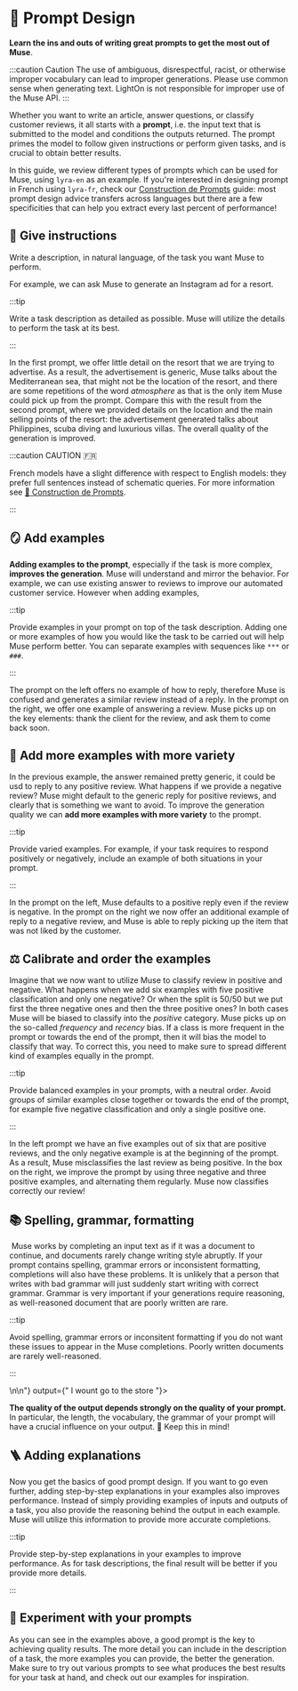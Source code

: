 ---
---


# 📜 Prompt Design

**Learn the ins and outs of writing great prompts to get the most out of Muse**.

:::caution Caution
The use of ambiguous, disrespectful, racist, or otherwise improper vocabulary can lead to improper generations. Please use common sense when generating text. LightOn is not responsible for improper use of the Muse API.
:::

Whether you want to write an article, answer questions, or classify customer reviews, it all starts with a **prompt**, i.e. the input text that is submitted to the model and conditions the outputs returned. The prompt primes the model to follow given instructions or perform given tasks, and is crucial to obtain better results.

​In this guide, we review different types of prompts which can be used for Muse, using `lyra-en` as an example. 
If you're interested in designing prompt in French using `lyra-fr`, check our [Construction de Prompts](/usecases/french/prompt) guide: 
most prompt design advice transfers across languages but there are a few specificities that can help you extract every last percent of performance!

## 📢 Give instructions

Write a description, in natural language, of the task you want Muse to perform.

For example, we can ask Muse to generate an Instagram ad for a resort.

:::tip

Write a task description as detailed as possible. Muse will utilize the details to perform the task at its best.

:::

<div class="row list_ZO3j" style={{justifyContent: "center"}}>
    <div class="col col--6 margin-bottom--lg">
        <CardNoLink title={"Bad ❌"} prompt={"An Instagram ad for Atmosphere resort.\n\n\nInstagram Ad:\n\n"} 
        output={"Beautiful post-card perfect villas, romantic atmosphere, delicious food and a magnificent view - it's like a dream come true!\ Let the Mediterranean heat of the sun and the sight of the beautiful sea and the sea of blue sky take your breath away!\n\nA little blue sky, a little blue sea and a little white sand. An atmosphere of pure tranquility and the possibility of a lovely and relaxing holiday, is what you can experience in the beautiful atmosphere of the Atmosphere resort."}></CardNoLink>
    </div>
    <div class="col col--6 margin-bottom--lg">
        <CardNoLink title={"Better ✅"} prompt={"An Instagram ad for Atmosphere resort, a luxury hotel on Apo island in the Philippines with world-class diving.\nInstagram Ad:\n\n"} 
        output={"Visit Atmosphere\n\n Atmosphere has just opened its doors and is now ready to offer an unparalleled experience in luxurious, private villas. While the resort’s restaurant is world-class, the real star of the show is the ocean itself. With five stunning dive sites around the island, there’s no better way to enjoy a vacation than with scuba diving. Check out some of our most recent Instagram posts below and get ready to be immersed in paradise!"}></CardNoLink>
    </div>
</div>

In the first prompt, we offer little detail on the resort that we are trying to advertise. As a result, the advertisement is generic, Muse talks about the Mediterranean sea, that might not be the location of the resort, 
and there are some repetitions of the word *atmosphere* as that is the only item Muse could pick up from the prompt. Compare this with the result from the second prompt, where we provided details on the location
and the main selling points of the resort: the advertisement generated talks about Philippines, scuba diving and luxurious villas. The overall quality of the generation is improved.

:::caution CAUTION 🇫🇷

French models have a slight difference with respect to English models: they prefer full sentences instead of schematic queries. For more information see [📜 Construction de Prompts](/usecases/french/prompt).

:::

## 🪞 Add examples

**​Adding examples to the prompt**, especially if the task is more complex, **improves the generation**. Muse will understand and mirror the behavior. For example, we can use existing answer to reviews to improve our automated customer service.
However when adding examples, 

:::tip

Provide examples in your prompt on top of the task description. Adding one or more examples of how you would like the task to be carried out will help Muse perform better. You can separate examples with 
sequences like `***` or `###`.

:::

<div class="row list_ZO3j" style={{justifyContent: "center"}}>
    <div class="col col--6 margin-bottom--lg">
        <CardNoLink title={"Bad ❌"} prompt={"Answer the following client reviews.\n\n###\nReview: I like this bar. The deco, the staff and the little bit of a mystery in finding it all adds up to a positive experience.\nAnswer:"} 
        output={" I love the mystery of finding this bar, but I am disappointed with the food. It is all over the place. I am glad I tried it."}></CardNoLink>
    </div>
    <div class="col col--6 margin-bottom--lg">
        <CardNoLink title={"Better ✅"} prompt={"Answer the following client reviews.\n\n###\nReview: Really innovative and cool vibe. Cocktails are unusual sounding, but great tasting. We loved the service too, not at all pretentious, friendly and attentive. We’ll be back!\nAnswer: Thank you for your positive review! We hope to see you again soon :).\n\n###\nReview: I like this bar. The deco, the staff and the little bit of a mystery in finding it all adds up to a positive experience.\nAnswer: "} 
        output={"Thank you for your review. We are glad that you enjoyed your experience. We look forward to seeing you again soon."}></CardNoLink>
    </div>
</div>

The prompt on the left offers no example of how to reply, therefore Muse is confused and generates a similar review instead of a reply. In the prompt on the right, we offer one example of answering a review. 
Muse picks up on the key elements: thank the client for the review, and ask them to come back soon. 


## 🍱 Add more examples with more variety

In the previous example, the answer remained pretty generic, it could be usd to reply to any positive review. 
What happens if we provide a negative review? Muse might default to the generic reply for positive reviews, and clearly that is something we want to avoid. 
To improve the generation quality we can **add more examples with more variety** to the prompt.

:::tip

Provide varied examples. For example, if your task requires to respond positively or negatively, include an example of both situations in your prompt.

:::

<div class="row list_ZO3j" style={{justifyContent: "center"}}>
    <div class="col col--6 margin-bottom--lg">
        <CardNoLink title={"Bad ❌"} prompt={"Answer the following client reviews.\n\n###\nReview: Really innovative and cool vibe. Cocktails are unusual sounding, but great tasting. We loved the service too, not at all pretentious, friendly and attentive. We’ll be back!\nAnswer: Thank you for your positive review! We hope to see you again soon :).\n\n###\nReview: Nice place, the drinks though...\nAnswer: "} 
        output={"Thank you for your positive review! We hope to see you again soon :)."}></CardNoLink>
    </div>
    <div class="col col--6 margin-bottom--lg">
        <CardNoLink title={"Better ✅"} prompt={"Answer the following client reviews.\n\n###\nReview: Really innovative and cool vibe. Cocktails are unusual sounding, but great tasting. We loved the service too, not at all pretentious, friendly and attentive. We’ll be back!\nAnswer: Thank you for your positive review! We hope to see you again soon :).\n\n###\nReview: Great atmosphere. Poor service and drinks. Waited 45 minutes for our drinks. The mojito was like Sprite with mint garnish. Expensive and overrated. Go elsewhere.\nAnswer: We are sorry we didn't meet your expectations, and that you had to wait for so long. We hope you give us another chance soon.\n\n###\nReview: Nice place, the drinks though...\nAnswer: "} 
        output={"We are sorry that you didn't like our cocktails. Your feedback is very important for us."}></CardNoLink>
    </div>
</div>

In the prompt on the left, Muse defaults to a positive reply even if the review is negative. In the prompt on the right we now offer an additional example of reply to a negative review, and Muse is able to reply
picking up the item that was not liked by the customer.

## ⚖️ Calibrate and order the examples

Imagine that we now want to utilize Muse to classify review in positive and negative. What happens when we add six examples with five positive classification and only one negative? 
Or when the split is 50/50 but we put first the three negative ones and then the three positive ones? In both cases Muse will be biased to classify into the *positive* category. Muse picks up on
the so-called *frequency* and *recency* bias. If a class is more frequent in the prompt or towards the end of the prompt, then it will bias the model to classify that way. To correct this, you need to make
sure to spread different kind of examples equally in the prompt.

:::tip

Provide balanced examples in your prompts, with a neutral order. Avoid groups of similar examples close together or towards the end of the prompt, for example five negative classification and only a single positive one.

:::

<div class="row list_ZO3j" style={{justifyContent: "center"}}>
    <div class="col col--6 margin-bottom--lg">
        <CardNoLink title={"Bad ❌"} prompt={"This is a review sentiment classifier that classifies the reviews as \"Positive\" or \"Negative\".\n***\nReview: 'Suicide Squad was an awful movie, that's 2 hours of my life I won't get back...'\nSentiment: Negative.\n***\nReview: 'Wooh, just came out of Interstellar and it was amazing.'\nSentiment: Positive.\n***\nReview: 'The new Dune movie is great!'\nSentiment: Positive.\n***\nReview: 'Wooh, just came out of Interstellar and it was amazing.'\nSentiment: Positive.\n***\nReview: 'Smart, funny, clever, joyful, and sad. Should be required viewing for all kids. And everyone else for that matter.'\nSentiment: Positive.\n***\nReview: 'The exceptional ensemble cast brings to light, with subtlety and suspense, a well-known story and a gut-punch of an ending.'\nSentiment: Positive.\n***\nReview: 'Sentimentality I’d expect from Spielberg, not Nolan.'\nSentiment:"} 
        output={"Positive."}></CardNoLink>
    </div>
    <div class="col col--6 margin-bottom--lg">
        <CardNoLink title={"Better ✅"} prompt={"This is a review sentiment classifier that classifies the reviews as \"Positive\" or \"Negative\".\n***\nReview: 'Suicide Squad was an awful movie, that's 2 hours of my life I won't get back...'\nSentiment: Negative.\n***\nReview: 'Wooh, just came out of Interstellar and it was amazing.'\nSentiment: Positive.\n***\nReview: 'A respectable but flawed adaptation of a great musical.'\nSentiment: Negative.\n***\nReview: 'Wooh, just came out of Interstellar and it was amazing.'\nSentiment: Positive.\n***\nReview: 'Whoever’s job it was to guard good writing and acting really fell down on the job.'\nSentiment: Negative.\n***\nReview: 'The exceptional ensemble cast brings to light, with subtlety and suspense, a well-known story and a gut-punch of an ending.'\nSentiment: Positive.\n***\nReview: 'Sentimentality I’d expect from Spielberg, not Nolan.'\nSentiment:"} 
        output={"Negative."}></CardNoLink>
    </div>
</div>

In the left prompt we have an five examples out of six that are positive reviews, and the only negative example is at the beginning of the prompt. As a result, Muse misclassifies the last review as being positive.
In the box on the right, we improve the prompt by using three negative and three positive examples, and alternating them regularly. Muse now classifies correctly our review!

## 📚  Spelling, grammar, formatting
​
Muse works by completing an input text as if it was a document to continue, and documents rarely change writing style abruptly. If your prompt contains spelling, grammar errors or inconsistent formatting, completions will also 
have these problems. It is unlikely that a person that writes with bad grammar will just suddenly start writing with correct grammar. Grammar is very important if your generations require reasoning, as
well-reasoned document that are poorly written are rare.

:::tip

Avoid spelling, grammar errors or inconsitent formatting if you do not want these issues to appear in the Muse completions. Poorly written documents are rarely well-reasoned.

:::

<div class="row list_ZO3j">
    <div class="col col--6 margin-bottom--lg">
        <CardNoLink title={"Bad ❌"} prompt={"corect to std english:\n\nShe no went to the market. ->\n\n"} output={" I wount go to the store "}></CardNoLink>
    </div>
    <div class="col col--6 margin-bottom--lg">
        <CardNoLink title={"Better ✅"} prompt={"Correct to standard English:\n\nWrong: She no went to the market.\nCorrect: "} output={"She didn't go to the market."}></CardNoLink>
    </div>
</div>

**The quality of the output depends strongly on the quality of your prompt.** In particular, the length, the vocabulary, the grammar of your prompt will have a crucial influence on your output. 🧠 Keep this in mind! 
​
## 🪜 Adding explanations

Now you get the basics of good prompt design. If you want to go even further, adding step-by-step explanations in your examples also improves performance.
Instead of simply providing examples of inputs and outputs of a task, you also provide the reasoning behind the output in each example. Muse will utilize this information to provide more accurate completions.

:::tip

Provide step-by-step explanations in your examples to improve performance. As for task descriptions, the final result will be better if you provide more details.

:::

<div class="row list_ZO3j">
    <div class="col col--6 margin-bottom--lg">
        <CardNoLink title={"Bad ❌"} prompt={"This is a review sentiment classifier that classifies the reviews as \"Positive\" or \"Negative\".\n\n***\nReview: 'Exhilarating, profound, trite, flawed, perfect, but always very meta. An exciting flight of fancy with an outstanding ensemble cast...'\nSentiment: Positive.\n***\nReview: 'A respectable but flawed adaptation of a great musical. Am I allowed to say that I’m getting tired of Meryl Streep?'\nSentiment:"} 
        output={"Positive."}></CardNoLink>
    </div>
    <div class="col col--6 margin-bottom--lg">
        <CardNoLink title={"Better ✅"} prompt={"This is a review sentiment classifier that classifies the reviews as \"Positive\" or \"Negative\".\n***\nReview: 'Exhilarating, profound, trite, flawed, perfect, but always very meta. An exciting flight of fancy with an outstanding ensemble cast...'\nThis review mentions an \"outstanding cast\" and an \"exciting flight of fancy\", therefore it is positive.\n***\nReview: 'A respectable but flawed adaptation of a great musical. Am I allowed to say that I’m getting tired of Meryl Streep?'\nThis review mentions"} 
        output={"a \"respectable but flawed adaptation\", therefore it is negative."}></CardNoLink>
    </div>
</div>


## 🧪 Experiment with your prompts

As you can see in the examples above, a good prompt is the key to achieving quality results. The more detail you can include in the description of a task, the more examples you can provide, the better the generation. Make sure to try out various prompts to see what produces the best results for your task at hand, and check out our examples for inspiration.
